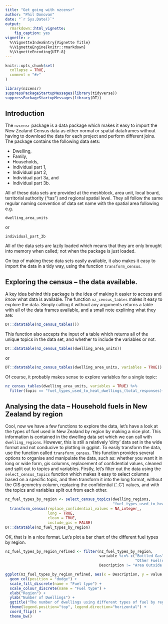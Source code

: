 ```yaml
---
title: "Get going with nzcensr"
author: "Phil Donovan"
date: "`r Sys.Date()`"
output: 
  rmarkdown::html_vignette:
    fig_caption: yes
vignette: >
  %\VignetteIndexEntry{Vignette Title}
  %\VignetteEngine{knitr::rmarkdown}
  %\VignetteEncoding{UTF-8}
---
```


```r
knitr::opts_chunk$set(
  collapse = TRUE,
  comment = "#>"
)

library(nzcensr)
suppressPackageStartupMessages(library(tidyverse))
suppressPackageStartupMessages(library(DT))
```

## Introduction

The `nzcensr` package is a data package which makes it easy to import the New Zealand Census data as either normal or spatial dataframes without having to download the data for each project and perform different joins.
The package contains the following data sets:

  * Dwelling,
  * Family,
  * Households,
  * Individual part 1,
  * Individual part 2,
  * Individual part 3a, and
  * Individual part 3b.
  
All of these data sets are provided at the meshblock, area unit, local board, territorial authority ("tas") and regional spatial level.
They all follow the same regular naming convention of data set name with the spatial area following e.g. 

    dwelling_area_units

or

    individual_part_3b

All of the data sets are lazily loaded which means that they are only brought into memory when called; not when the package is just loaded.

On top of making these data sets easily available, it also makes it easy to import the data in a tidy way, using the function `transform_census`.

## Exploring the census -- the data available.

A key idea behind this package is the idea of making it easier to access and *know* what data is available.
The function `nz_census_tables` makes it easy to explore the data. Simply calling it without any arguments returns a table with all of the data frames available, and a small note explining what they are:

```r
DT::datatable(nz_census_tables())
```

This function also accepts the input of a table which returns all of the unique topics in the data set, and whether to include the variables or not.

```r
DT::datatable(nz_census_tables(dwelling_area_units))
```

or

```r
DT::datatable(nz_census_tables(dwelling_area_units, variables = TRUE))
```

Of course, it probably makes sense to explore variables for a single topic:

```r
nz_census_tables(dwelling_area_units, variables = TRUE) %>% 
  filter(topic == "fuel_types_used_to_heat_dwellings_(total_responses)(4)_for_occupied_private_dwellings") %>% DT::datatable(.)
```

## Analysing the data -- Household fuels in New Zealand by region

Cool, now we have a few functions to explore the data, let's have a look at the types of fuel used in New Zealand by region by making a nice plot.
This information is contained in the dwelling data set which we can call with `dwelling_regions`.
However, this is still a relatively 'dirty' data set in the wide format and not conducive to plotting in ggplot.
To easily transform the data, use the function called `transform_census`. 
This function provides several options to organise and manipulate the data, such as: whether you want it in long or wide form, gis columns, replacement of confidential values, cleaned and split out to topics and variables.
Firstly, let's filter out the data using the `select_census_topics` function which makes it easy to select columns based on a specific topic, and then transform it into the long format, without the GIS geometry column, replacing the confidential ('..C') values, and with the topics and variables split out from each other.

```r
nz_fuel_types_by_region <- select_census_topics(dwelling_regions,
                                                "fuel_types_used_to_heat_dwellings_(total_responses)(4)_for_occupied_private_dwellings") %>% 
  transform_census(replace_confidential_values = NA_integer_,
                   long = TRUE, 
                   clean = TRUE,
                   include_gis = FALSE)
DT::datatable(nz_fuel_types_by_region)
```

OK, that is in a nice format.
Let's plot a bar chart of the different fuel types by region.

```r
nz_fuel_types_by_region_refined <- filter(nz_fuel_types_by_region,
                                          variable %in% c("Bottled Gas", "Coal", "Electricity",
                                                          "Other Fuel(s)", "Solar Power", "Wood"),
                                          Description != "Area Outside Region")

ggplot(nz_fuel_types_by_region_refined, aes(x = Description, y = value, colour = variable, fill = variable)) +
  geom_col(position = "dodge") +
  scale_fill_discrete(name = "Fuel type") +
  scale_colour_discrete(name = "Fuel type") +
  xlab("Region") +
  ylab("Number of Dwellings") +
  ggtitle("The number of dwellings using different types of fuel by region in New Zealand.") +
  theme(legend.position="top", legend.direction="horizontal") +
  coord_flip() +
  theme_bw()
```

